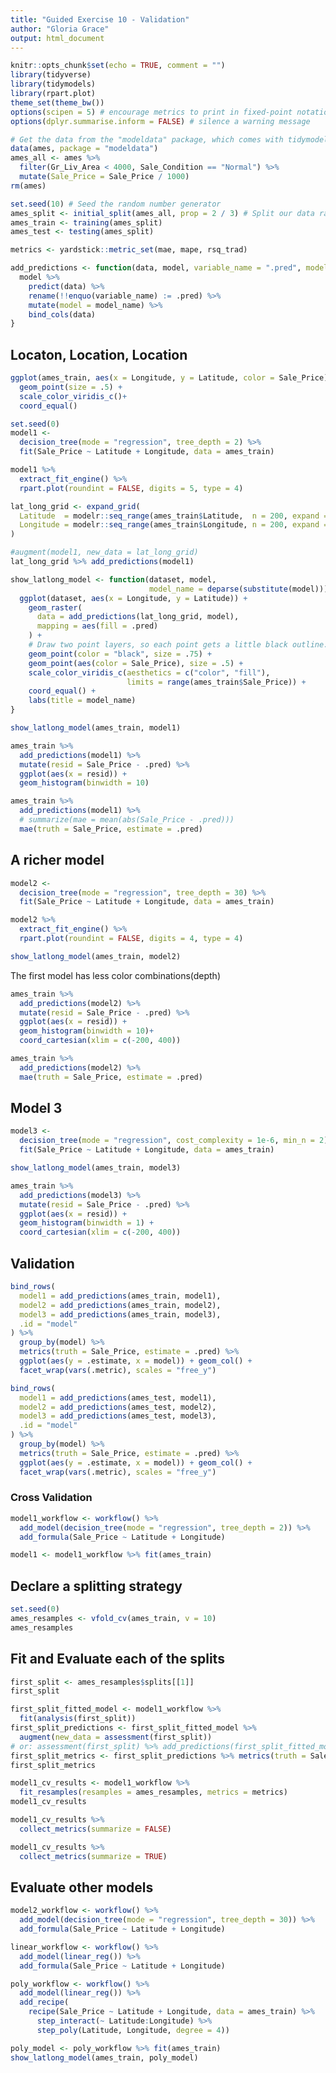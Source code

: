 ```yaml
---
title: "Guided Exercise 10 - Validation"
author: "Gloria Grace"
output: html_document
---
```


```r
knitr::opts_chunk$set(echo = TRUE, comment = "")
library(tidyverse)
library(tidymodels)
library(rpart.plot)
theme_set(theme_bw())
options(scipen = 5) # encourage metrics to print in fixed-point notation
options(dplyr.summarise.inform = FALSE) # silence a warning message
```


```r
# Get the data from the "modeldata" package, which comes with tidymodels.
data(ames, package = "modeldata")
ames_all <- ames %>% 
  filter(Gr_Liv_Area < 4000, Sale_Condition == "Normal") %>% 
  mutate(Sale_Price = Sale_Price / 1000)
rm(ames)
```


```r
set.seed(10) # Seed the random number generator
ames_split <- initial_split(ames_all, prop = 2 / 3) # Split our data randomly
ames_train <- training(ames_split)
ames_test <- testing(ames_split)
```


```r
metrics <- yardstick::metric_set(mae, mape, rsq_trad)
```

```r
add_predictions <- function(data, model, variable_name = ".pred", model_name = deparse(substitute(model))) {
  model %>%
    predict(data) %>%
    rename(!!enquo(variable_name) := .pred) %>%
    mutate(model = model_name) %>%
    bind_cols(data)
}
```

## Locaton, Location, Location

```r
ggplot(ames_train, aes(x = Longitude, y = Latitude, color = Sale_Price)) +
  geom_point(size = .5) +
  scale_color_viridis_c()+
  coord_equal()
```

```r
set.seed(0)
model1 <-
  decision_tree(mode = "regression", tree_depth = 2) %>% 
  fit(Sale_Price ~ Latitude + Longitude, data = ames_train)

```

```r
model1 %>% 
  extract_fit_engine() %>% 
  rpart.plot(roundint = FALSE, digits = 5, type = 4)
```
```r
lat_long_grid <- expand_grid(
  Latitude  = modelr::seq_range(ames_train$Latitude,  n = 200, expand = .05),
  Longitude = modelr::seq_range(ames_train$Longitude, n = 200, expand = .05),
)

#augment(model1, new_data = lat_long_grid)
lat_long_grid %>% add_predictions(model1)
```
```r
show_latlong_model <- function(dataset, model,
                               model_name = deparse(substitute(model))) {
  ggplot(dataset, aes(x = Longitude, y = Latitude)) +
    geom_raster(
      data = add_predictions(lat_long_grid, model),
      mapping = aes(fill = .pred)
    ) +
    # Draw two point layers, so each point gets a little black outline.
    geom_point(color = "black", size = .75) +
    geom_point(aes(color = Sale_Price), size = .5) +
    scale_color_viridis_c(aesthetics = c("color", "fill"),
                          limits = range(ames_train$Sale_Price)) +
    coord_equal() +
    labs(title = model_name)
}

show_latlong_model(ames_train, model1)
```

```r
ames_train %>% 
  add_predictions(model1) %>% 
  mutate(resid = Sale_Price - .pred) %>% 
  ggplot(aes(x = resid)) +
  geom_histogram(binwidth = 10)
```
```r
ames_train %>% 
  add_predictions(model1) %>% 
  # summarize(mae = mean(abs(Sale_Price - .pred)))
  mae(truth = Sale_Price, estimate = .pred)
```

## A richer model

```r
model2 <-
  decision_tree(mode = "regression", tree_depth = 30) %>% 
  fit(Sale_Price ~ Latitude + Longitude, data = ames_train)
```

```r
model2 %>% 
  extract_fit_engine() %>% 
  rpart.plot(roundint = FALSE, digits = 4, type = 4)
```

```r
show_latlong_model(ames_train, model2)
```
The first model has less color combinations(depth)

```r
ames_train %>% 
  add_predictions(model2) %>% 
  mutate(resid = Sale_Price - .pred) %>% 
  ggplot(aes(x = resid)) +
  geom_histogram(binwidth = 10)+
  coord_cartesian(xlim = c(-200, 400))

```

```r
ames_train %>% 
  add_predictions(model2) %>% 
  mae(truth = Sale_Price, estimate = .pred)
```

## Model 3

```r
model3 <-
  decision_tree(mode = "regression", cost_complexity = 1e-6, min_n = 2) %>%
  fit(Sale_Price ~ Latitude + Longitude, data = ames_train)

show_latlong_model(ames_train, model3)
```

```r
ames_train %>% 
  add_predictions(model3) %>% 
  mutate(resid = Sale_Price - .pred) %>%
  ggplot(aes(x = resid)) +
  geom_histogram(binwidth = 1) +
  coord_cartesian(xlim = c(-200, 400))
```

## Validation

```r
bind_rows(
  model1 = add_predictions(ames_train, model1),
  model2 = add_predictions(ames_train, model2),
  model3 = add_predictions(ames_train, model3),
  .id = "model"
) %>% 
  group_by(model) %>% 
  metrics(truth = Sale_Price, estimate = .pred) %>% 
  ggplot(aes(y = .estimate, x = model)) + geom_col() +
  facet_wrap(vars(.metric), scales = "free_y")
```

```r
bind_rows(
  model1 = add_predictions(ames_test, model1),
  model2 = add_predictions(ames_test, model2),
  model3 = add_predictions(ames_test, model3),
  .id = "model"
) %>% 
  group_by(model) %>% 
  metrics(truth = Sale_Price, estimate = .pred) %>% 
  ggplot(aes(y = .estimate, x = model)) + geom_col() +
  facet_wrap(vars(.metric), scales = "free_y")
```

### Cross Validation

```r
model1_workflow <- workflow() %>% 
  add_model(decision_tree(mode = "regression", tree_depth = 2)) %>% 
  add_formula(Sale_Price ~ Latitude + Longitude)

model1 <- model1_workflow %>% fit(ames_train)
```

## Declare a splitting strategy

```r
set.seed(0)
ames_resamples <- vfold_cv(ames_train, v = 10)
ames_resamples
```

## Fit and Evaluate each of the splits

```r
first_split <- ames_resamples$splits[[1]]
first_split
```

```r
first_split_fitted_model <- model1_workflow %>% 
  fit(analysis(first_split))
first_split_predictions <- first_split_fitted_model %>% 
  augment(new_data = assessment(first_split))
# or: assessment(first_split) %>% add_predictions(first_split_fitted_model)
first_split_metrics <- first_split_predictions %>% metrics(truth = Sale_Price, estimate = .pred)
first_split_metrics
```
```r
model1_cv_results <- model1_workflow %>%
  fit_resamples(resamples = ames_resamples, metrics = metrics)
model1_cv_results
```

```r
model1_cv_results %>% 
  collect_metrics(summarize = FALSE)
```
```r
model1_cv_results %>% 
  collect_metrics(summarize = TRUE)
```
## Evaluate other models

```r
model2_workflow <- workflow() %>% 
  add_model(decision_tree(mode = "regression", tree_depth = 30)) %>% 
  add_formula(Sale_Price ~ Latitude + Longitude)

linear_workflow <- workflow() %>% 
  add_model(linear_reg()) %>% 
  add_formula(Sale_Price ~ Latitude + Longitude)

poly_workflow <- workflow() %>% 
  add_model(linear_reg()) %>% 
  add_recipe(
    recipe(Sale_Price ~ Latitude + Longitude, data = ames_train) %>% 
      step_interact(~ Latitude:Longitude) %>% 
      step_poly(Latitude, Longitude, degree = 4))
```

```r
poly_model <- poly_workflow %>% fit(ames_train)
show_latlong_model(ames_train, poly_model)
```

